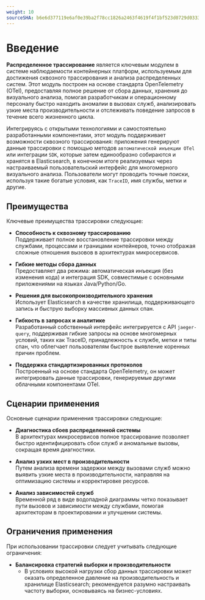 ```yaml
---
weight: 10
sourceSHA: b6e6d377119e6af0e39ba2f78cc1826a2463f4619f4f1bf523d0729d0333370e
---
```


# Введение

**Распределенное трассирование** является ключевым модулем в системе наблюдаемости контейнерных платформ, используемым для достижения сквозного трассирования и анализа распределенных систем. Этот модуль построен на основе стандарта OpenTelemetry (OTel), предоставляя полное решение от сбора данных, хранения до визуального анализа, помогая разработчикам и операционному персоналу быстро находить аномалии в вызовах служб, анализировать узкие места производительности и отслеживать поведение запросов в течение всего жизненного цикла.

Интегрируясь с открытыми технологиями и самостоятельно разработанными компонентами, этот модуль поддерживает возможности сквозного трассирования: приложения генерируют данные трассировки с помощью методов `автоматической инъекции OTel` или интеграции `SDK`, которые затем единообразно собираются и хранятся в Elasticsearch, в конечном итоге реализуемых через настраиваемый пользовательский интерфейс для многомерного визуального анализа. Пользователи могут проводить точные поиски, используя такие богатые условия, как `TraceID`, имя службы, метки и другие.

## Преимущества

Ключевые преимущества трассировки следующие:

- **Способность к сквозному трассированию**\
  Поддерживает полное восстановление трассировки между службами, процессами и границами контейнеров, точно отображая сложные отношения вызовов в архитектурах микросервисов.

- **Гибкие методы сбора данных**\
  Предоставляет два режима: автоматическая инъекция (без изменения кода) и интеграция SDK, совместимые с основными приложениями на языках Java/Python/Go.

- **Решения для высокопроизводительного хранения**\
  Использует Elasticsearch в качестве хранилища, поддерживающего запись и быструю выборку массивных данных спан.

- **Гибкость в запросах и аналитике**\
  Разработанный собственный интерфейс интегрируется с API `jaeger-query`, поддерживая гибкие запросы на основе многомерных условий, таких как TraceID, принадлежность к службе, метки и типы спан, что облегчает пользователям быстрое выявление коренных причин проблем.

- **Поддержка стандартизированных протоколов**\
  Построенный на основе стандарта OpenTelemetry, он может интегрировать данные трассировки, генерируемые другими облачными компонентами OTel.

## Сценарии применения

Основные сценарии применения трассировки следующие:

- **Диагностика сбоев распределенной системы**\
  В архитектурах микросервисов полное трассирование позволяет быстро идентифицировать сбои служб и аномальные вызовы, сокращая время диагностики.

- **Анализ узких мест в производительности**\
  Путем анализа времени задержки между вызовами служб можно выявить узкие места в производительности, направляя на оптимизацию системы и корректировке ресурсов.

- **Анализ зависимостей служб**\
  Временной ряд в виде водопадной диаграммы четко показывает пути вызовов и зависимости между службами, помогая архитекторам в проектировании и улучшении системы.

## Ограничения применения

При использовании трассировки следует учитывать следующие ограничения:

- **Балансировка стратегий выборки и производительности**
  - В условиях высокой нагрузки сбор данных трассировки может оказать определенное давление на производительность и хранилище Elasticsearch; рекомендуется разумно настраивать частоту выборки, основываясь на бизнес-условиях.
